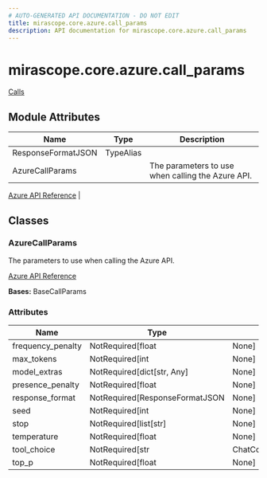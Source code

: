 ```yaml
---
# AUTO-GENERATED API DOCUMENTATION - DO NOT EDIT
title: mirascope.core.azure.call_params
description: API documentation for mirascope.core.azure.call_params
---
```


# mirascope.core.azure.call_params

<ApiType type="Module" />

<Info title="Usage">

[Calls](/docs/mirascope/learn/calls#provider-specific-parameters)

</Info>

## Module Attributes

| Name | Type | Description |
| ---- | ---- | ----------- |
| ResponseFormatJSON | TypeAlias |  |
| AzureCallParams |  | The parameters to use when calling the Azure API.

[Azure API Reference](https://github.com/Azure/azure-sdk-for-python/tree/main/sdk/ai/azure-ai-inference) |

## Classes

### AzureCallParams

<ApiType type="Class" />

The parameters to use when calling the Azure API.

[Azure API Reference](https://github.com/Azure/azure-sdk-for-python/tree/main/sdk/ai/azure-ai-inference)

**Bases:** BaseCallParams

### Attributes

| Name | Type | Description |
| ---- | ---- | ----------- |
| frequency_penalty | NotRequired[float | None] |  |
| max_tokens | NotRequired[int | None] |  |
| model_extras | NotRequired[dict[str, Any] | None] |  |
| presence_penalty | NotRequired[float | None] |  |
| response_format | NotRequired[ResponseFormatJSON | None] |  |
| seed | NotRequired[int | None] |  |
| stop | NotRequired[list[str] | None] |  |
| temperature | NotRequired[float | None] |  |
| tool_choice | NotRequired[str | ChatCompletionsToolChoicePreset | ChatCompletionsNamedToolChoice | None] |  |
| top_p | NotRequired[float | None] |  |



